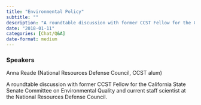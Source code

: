 ```yaml
---
title: "Environmental Policy"
subtitle: ""
description: "A roundtable discussion with former CCST Fellow for the California State Senate Committee on Environmental Quality and current staff scientist at the National Resources Defense Council."
date: "2018-01-11"
categories: [Chat/Q&A]
date-format: medium 
---
```


### Speakers  
Anna Reade (National Resources Defense Council, CCST alum)

A roundtable discussion with former CCST Fellow for the California State Senate Committee on Environmental Quality and current staff scientist at the National Resources Defense Council.

